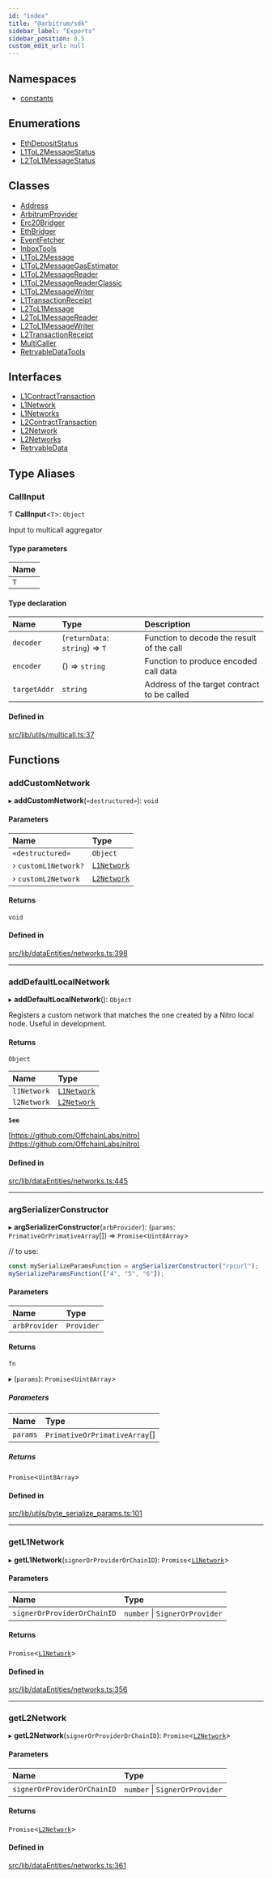 ```yaml
---
id: "index"
title: "@arbitrum/sdk"
sidebar_label: "Exports"
sidebar_position: 0.5
custom_edit_url: null
---
```


## Namespaces

- [constants](namespaces/constants.mdx)

## Enumerations

- [EthDepositStatus](enums/EthDepositStatus.mdx)
- [L1ToL2MessageStatus](enums/L1ToL2MessageStatus.mdx)
- [L2ToL1MessageStatus](enums/L2ToL1MessageStatus.mdx)

## Classes

- [Address](classes/Address.mdx)
- [ArbitrumProvider](classes/ArbitrumProvider.mdx)
- [Erc20Bridger](classes/Erc20Bridger.mdx)
- [EthBridger](classes/EthBridger.mdx)
- [EventFetcher](classes/EventFetcher.mdx)
- [InboxTools](classes/InboxTools.mdx)
- [L1ToL2Message](classes/L1ToL2Message.mdx)
- [L1ToL2MessageGasEstimator](classes/L1ToL2MessageGasEstimator.mdx)
- [L1ToL2MessageReader](classes/L1ToL2MessageReader.mdx)
- [L1ToL2MessageReaderClassic](classes/L1ToL2MessageReaderClassic.mdx)
- [L1ToL2MessageWriter](classes/L1ToL2MessageWriter.mdx)
- [L1TransactionReceipt](classes/L1TransactionReceipt.mdx)
- [L2ToL1Message](classes/L2ToL1Message.mdx)
- [L2ToL1MessageReader](classes/L2ToL1MessageReader.mdx)
- [L2ToL1MessageWriter](classes/L2ToL1MessageWriter.mdx)
- [L2TransactionReceipt](classes/L2TransactionReceipt.mdx)
- [MultiCaller](classes/MultiCaller.mdx)
- [RetryableDataTools](classes/RetryableDataTools.mdx)

## Interfaces

- [L1ContractTransaction](interfaces/L1ContractTransaction.mdx)
- [L1Network](interfaces/L1Network.mdx)
- [L1Networks](interfaces/L1Networks.mdx)
- [L2ContractTransaction](interfaces/L2ContractTransaction.mdx)
- [L2Network](interfaces/L2Network.mdx)
- [L2Networks](interfaces/L2Networks.mdx)
- [RetryableData](interfaces/RetryableData.mdx)

## Type Aliases

### CallInput

Ƭ **CallInput**\<`T`\>: `Object`

Input to multicall aggregator

#### Type parameters

| Name |
| :--- |
| `T`  |

#### Type declaration

| Name         | Type                            | Description                                 |
| :----------- | :------------------------------ | :------------------------------------------ |
| `decoder`    | (`returnData`: `string`) => `T` | Function to decode the result of the call   |
| `encoder`    | () => `string`                  | Function to produce encoded call data       |
| `targetAddr` | `string`                        | Address of the target contract to be called |

#### Defined in

[src/lib/utils/multicall.ts:37](https://github.com/OffchainLabs/arbitrum-sdk/blob/4d1c5a4e2/src/lib/utils/multicall.ts#L37)

## Functions

### addCustomNetwork

▸ **addCustomNetwork**(`«destructured»`): `void`

#### Parameters

| Name                 | Type                                    |
| :------------------- | :-------------------------------------- |
| `«destructured»`     | `Object`                                |
| › `customL1Network?` | [`L1Network`](interfaces/L1Network.mdx) |
| › `customL2Network`  | [`L2Network`](interfaces/L2Network.mdx) |

#### Returns

`void`

#### Defined in

[src/lib/dataEntities/networks.ts:398](https://github.com/OffchainLabs/arbitrum-sdk/blob/4d1c5a4e2/src/lib/dataEntities/networks.ts#L398)

---

### addDefaultLocalNetwork

▸ **addDefaultLocalNetwork**(): `Object`

Registers a custom network that matches the one created by a Nitro local node. Useful in development.

#### Returns

`Object`

| Name        | Type                                    |
| :---------- | :-------------------------------------- |
| `l1Network` | [`L1Network`](interfaces/L1Network.mdx) |
| `l2Network` | [`L2Network`](interfaces/L2Network.mdx) |

**`See`**

[https://github.com/OffchainLabs/nitro](https://github.com/OffchainLabs/nitro)

#### Defined in

[src/lib/dataEntities/networks.ts:445](https://github.com/OffchainLabs/arbitrum-sdk/blob/4d1c5a4e2/src/lib/dataEntities/networks.ts#L445)

---

### argSerializerConstructor

▸ **argSerializerConstructor**(`arbProvider`): (`params`: `PrimativeOrPrimativeArray`[]) => `Promise`\<`Uint8Array`\>

// to use:

```js
const mySerializeParamsFunction = argSerializerConstructor("rpcurl");
mySerializeParamsFunction(["4", "5", "6"]);
```

#### Parameters

| Name          | Type       |
| :------------ | :--------- |
| `arbProvider` | `Provider` |

#### Returns

`fn`

▸ (`params`): `Promise`\<`Uint8Array`\>

##### Parameters

| Name     | Type                          |
| :------- | :---------------------------- |
| `params` | `PrimativeOrPrimativeArray`[] |

##### Returns

`Promise`\<`Uint8Array`\>

#### Defined in

[src/lib/utils/byte_serialize_params.ts:101](https://github.com/OffchainLabs/arbitrum-sdk/blob/4d1c5a4e2/src/lib/utils/byte_serialize_params.ts#L101)

---

### getL1Network

▸ **getL1Network**(`signerOrProviderOrChainID`): `Promise`\<[`L1Network`](interfaces/L1Network.mdx)\>

#### Parameters

| Name                        | Type                           |
| :-------------------------- | :----------------------------- |
| `signerOrProviderOrChainID` | `number` \| `SignerOrProvider` |

#### Returns

`Promise`\<[`L1Network`](interfaces/L1Network.mdx)\>

#### Defined in

[src/lib/dataEntities/networks.ts:356](https://github.com/OffchainLabs/arbitrum-sdk/blob/4d1c5a4e2/src/lib/dataEntities/networks.ts#L356)

---

### getL2Network

▸ **getL2Network**(`signerOrProviderOrChainID`): `Promise`\<[`L2Network`](interfaces/L2Network.mdx)\>

#### Parameters

| Name                        | Type                           |
| :-------------------------- | :----------------------------- |
| `signerOrProviderOrChainID` | `number` \| `SignerOrProvider` |

#### Returns

`Promise`\<[`L2Network`](interfaces/L2Network.mdx)\>

#### Defined in

[src/lib/dataEntities/networks.ts:361](https://github.com/OffchainLabs/arbitrum-sdk/blob/4d1c5a4e2/src/lib/dataEntities/networks.ts#L361)
